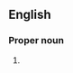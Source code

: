 ==English==

===Proper noun===
{{head|en|proper noun}}

# {{alternative spelling of|Brahmanism|lang=en}}